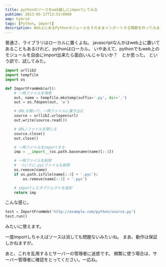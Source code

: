```yaml
---
title: pythonのソースをweb越しにimportしてみる
pubtime: 2013-05-17T13:51+0900
amp: hybrid
tags: [Python, import]
description: Web上にあるPythonモジュールをそのままインポートする関数を作ってみました。かなり危険な気がするけれど、まあ実験用として。
---
```


普通さ、ライブラリはローカルに置くよね。
javascriptなんかはweb上に置いてあることもあるけれど、pythonはローカル。
いやあえて、pythonでもweb上のモジュールを自由にimport出来たら面白いんじゃないか？　とか思った。
という訳で、試してみた。

``` python
import urllib2
import tempfile
import os

def ImportFromWeb(url):
	# 一時ファイルを用意
	out, name = tempfile.mkstemp(suffix='.py', dir='.')
	out = os.fdopen(out, 'w')

	# URLを開いて、一時ファイルに書き込む
	source = urllib2.urlopen(url)
	out.write(source.read())

	# URL/ファイルを閉じる
	source.close()
	out.close()

	# 一時ファイルをimportする
	imp = __import__(os.path.basename(name)[:-3])

	# 一時ファイルを削除
	#  ついでに.pycファイルも削除
	os.remove(name)
	if os.path.isfile(name[:-3] + '.pyc'):
		os.remove(name[:-3] + '.pyc')

	# importしたオブジェクトを返却
	return imp
```
こんな感じ。

``` python
test = ImportFromWeb('http://example.com/python/source.py')
test.run()
```
みたいに使えます。

一度importしちゃえばソースは消しても問題ないみたいね。
まあ、動作は保証しかねますが。

あと、これを乱用するとサーバーの管理者に迷惑です。
頻繁に使う場合は、サーバー管理者に確認をとってください。一応ね。
